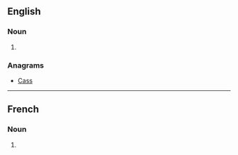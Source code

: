 {{also|Sacs}}

==English==

===Noun===
{{head|en|noun plural form}}

# {{plural of|sac|lang=en}}

===Anagrams===
* [[Cass#English|Cass]]

----

==French==

===Noun===
{{head|fr|noun plural form|g=m}}

# {{plural of|sac|lang=fr}}